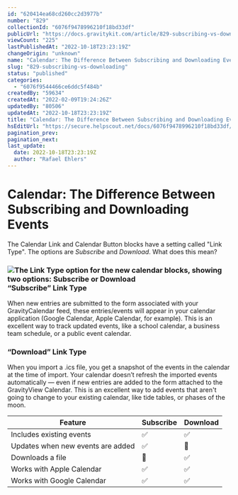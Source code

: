 ```yaml
---
id: "620414ea68cd260cc2d3977b"
number: "829"
collectionId: "6076f9478996210f18bd33df"
publicUrl: "https://docs.gravitykit.com/article/829-subscribing-vs-downloading"
viewCount: "225"
lastPublishedAt: "2022-10-18T23:23:19Z"
changeOrigin: "unknown"
name: "Calendar: The Difference Between Subscribing and Downloading Events"
slug: "829-subscribing-vs-downloading"
status: "published"
categories: 
  - "6076f9544466ce6ddc5f484b"
createdBy: "59634"
createdAt: "2022-02-09T19:24:26Z"
updatedBy: "80506"
updatedAt: "2022-10-18T23:23:19Z"
title: "Calendar: The Difference Between Subscribing and Downloading Events"
hsEditUrl: "https://secure.helpscout.net/docs/6076f9478996210f18bd33df/article/620414ea68cd260cc2d3977b"
pagination_prev: 
pagination_next: 
last_update:
  date: 2022-10-18T23:23:19Z
  author: "Rafael Ehlers"
---
```


# Calendar: The Difference Between Subscribing and Downloading Events

The Calendar Link and Calendar Button blocks have a setting called "Link Type". The options are *Subscribe* and *Download*. What does this mean?

###  ![The Link Type option for the new calendar blocks, showing two options: Subscribe or Download](https://s3.amazonaws.com/helpscout.net/docs/assets/54c58489e4b051242988532c/images/620e6229d86136157d9a570e/file-Z8ee9EPDVa.png)“Subscribe” Link Type

When new entries are submitted to the form associated with your GravityCalendar feed, these entries/events will appear in your calendar application (Google Calendar, Apple Calendar, for example). This is an excellent way to track updated events, like a school calendar, a business team schedule, or a public event calendar.

### “Download” Link Type

When you import a .ics file, you get a snapshot of the events in the calendar at the time of import. Your calendar doesn’t refresh the imported events automatically — even if new entries are added to the form attached to the GravityView Calendar. This is an excellent way to add events that aren't going to change to your existing calendar, like tide tables, or phases of the moon.

| **Feature** | **Subscribe** | **Download** |
|---|---|---|
| Includes existing events | ✅ | ✅ |
| Updates when new events are added | ✅ | 🚫 |
| Downloads a file | 🚫 | ✅ |
| Works with Apple Calendar | ✅ | ✅ |
| Works with Google Calendar | ✅ | ✅ |